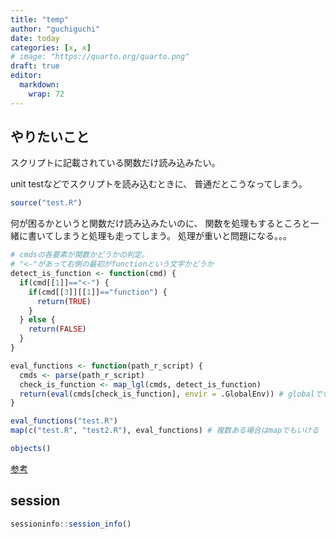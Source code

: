 ```yaml
---
title: "temp"
author: "guchiguchi"
date: today
categories: [x, x]
# image: "https://quarto.org/quarto.png"
draft: true
editor: 
  markdown: 
    wrap: 72
---
```


## やりたいこと

スクリプトに記載されている関数だけ読み込みたい。

unit testなどでスクリプトを読み込むときに、 普通だとこうなってしまう。

```r
source("test.R")
```

何が困るかというと関数だけ読み込みたいのに、
関数を処理もするところと一緒に書いてしまうと処理も走ってしまう。
処理が重いと問題になる。。。

```r
# cmdsの各要素が関数かどうかの判定。
# "<-"があって右側の最初がfunctionという文字かどうか
detect_is_function <- function(cmd) {
  if(cmd[[1]]=="<-") {
    if(cmd[[3]][[1]]=="function") {
      return(TRUE)
    }
  } else {
    return(FALSE)
  }
}

eval_functions <- function(path_r_script) {
  cmds <- parse(path_r_script)
  check_is_function <- map_lgl(cmds, detect_is_function)
  return(eval(cmds[check_is_function], envir = .GlobalEnv)) # globalでないと関数内だけ
}

eval_functions("test.R")
map(c("test.R", "test2.R"), eval_functions) # 複数ある場合はmapでもいける

objects()
```

[参考](https://stackoverflow.com/questions/29131536/how-to-import-only-functions-from-r-file-without-executing-the-whole-file)

## session

```r
sessioninfo::session_info()
```
